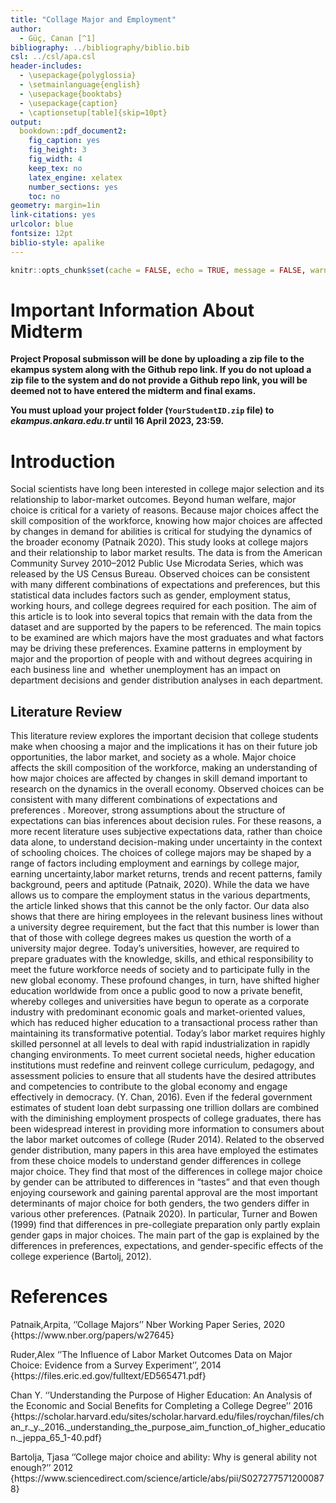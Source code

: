 ```yaml
---
title: "Collage Major and Employment"
author: 
  - Güç, Canan [^1]
bibliography: ../bibliography/biblio.bib
csl: ../csl/apa.csl
header-includes:
  - \usepackage{polyglossia}
  - \setmainlanguage{english}
  - \usepackage{booktabs}
  - \usepackage{caption} 
  - \captionsetup[table]{skip=10pt}
output:
  bookdown::pdf_document2:
    fig_caption: yes
    fig_height: 3
    fig_width: 4
    keep_tex: no
    latex_engine: xelatex
    number_sections: yes
    toc: no
geometry: margin=1in
link-citations: yes
urlcolor: blue
fontsize: 12pt
biblio-style: apalike
---
```


```r
knitr::opts_chunk$set(cache = FALSE, echo = TRUE, message = FALSE, warning = FALSE)
```

<!-- ======================================================================= -->

<!-- ============================== FOOTNOTES ============================== -->

<!-- ======================================================================= -->

# Important Information About Midterm

\colorbox{BurntOrange}{WRITE YOUR GITHUB REPO LINK ON LINE 35 IN THIS FILE!}

**Project Proposal submisson will be done by uploading a zip file to the ekampus system along with the Github repo link. If you do not upload a zip file to the system and do not provide a Github repo link, you will be deemed not to have entered the midterm and final exams.**

**You must upload your project folder (`YourStudentID.zip` file) to *ekampus.ankara.edu.tr* until 16 April 2023, 23:59.**

\colorbox{WildStrawberry}{Read the README.md file in the project folder for more information.}

# Introduction

Social scientists have long been interested in college major selection and its relationship to labor-market outcomes. Beyond human welfare, major choice is critical for a variety of reasons. Because major choices affect the skill composition of the workforce, knowing how major choices are affected by changes in demand for abilities is critical for studying the dynamics of the broader economy (Patnaik 2020). This study looks at college majors and their relationship to labor market results. The data is from the American Community Survey 2010--2012 Public Use Microdata Series, which was released by the US Census Bureau. Observed choices can be consistent with many different combinations of expectations and preferences, but this statistical data includes factors such as gender, employment status, working hours, and college degrees required for each position. The aim of this article is to look into several topics that remain with the data from the dataset and are supported by the papers to be referenced. The main topics to be examined are which majors have the most graduates and what factors may be driving these preferences. Examine patterns in employment by major and the proportion of people with and without degrees acquiring in each business line and  whether unemployment has an impact on department decisions and gender distribution analyses in each department.

## Literature Review

This literature review explores the important decision that college students make when choosing a major and the implications it has on their future job opportunities, the labor market, and society as a whole. Major choice affects the skill composition of the workforce, making an understanding of how major choices are affected by changes in skill demand important to research on the dynamics in the overall economy. Observed choices can be consistent with many different combinations of expectations and preferences . Moreover, strong assumptions about the structure of expectations can bias inferences about decision rules. For these reasons, a more recent literature uses subjective expectations data, rather than choice data alone, to understand decision-making under uncertainty in the context of schooling choices. The choices of college majors may be shaped by a range of factors including employment and earnings by college major, earning uncertainty,labor market returns, trends and recent patterns, family background, peers and aptitude (Patnaik, 2020). While the data we have allows us to compare the employment status in the various departments, the article linked shows that this cannot be the only factor. Our data also shows that there are hiring employees in the relevant business lines without a university degree requirement, but the fact that this number is lower than that of those with college degrees makes us question the worth of a university major degree. Today's universities, however, are required to prepare graduates with the knowledge, skills, and ethical responsibility to meet the future workforce needs of society and to participate fully in the new global economy. These profound changes, in turn, have shifted higher education worldwide from once a public good to now a private benefit, whereby colleges and universities have begun to operate as a corporate industry with predominant economic goals and market-oriented values, which has reduced higher education to a transactional process rather than maintaining its transformative potential. Today's labor market requires highly skilled personnel at all levels to deal with rapid industrialization in rapidly changing environments. To meet current societal needs, higher education institutions must redefine and reinvent college curriculum, pedagogy, and assessment policies to ensure that all students have the desired attributes and competencies to contribute to the global economy and engage effectively in democracy. (Y. Chan, 2016). Even if the federal government estimates of student loan debt surpassing one trillion dollars are combined with the diminishing employment prospects of college graduates, there has been widespread interest in providing more information to consumers about the labor market outcomes of college (Ruder 2014). Related to the observed gender distribution, many papers in this area have employed the estimates from these choice models to understand gender differences in college major choice. They find that most of the differences in college major choice by gender can be attributed to differences in "tastes" and that even though enjoying coursework and gaining parental approval are the most important determinants of major choice for both genders, the two genders differ in various other preferences. (Patnaik 2020). In particular, Turner and Bowen (1999) find that differences in pre-collegiate preparation only partly explain gender gaps in major choices. The main part of the gap is explained by the differences in preferences, expectations, and gender-specific effects of the college experience (Bartolj, 2012).


\newpage
# References {#references}
<div id="refs"></div>

Patnaik,Arpita, ''Collage Majors'' Nber Working Paper Series, 2020
{https://www.nber.org/papers/w27645}

Ruder,Alex ''The Influence of Labor Market Outcomes Data on Major Choice: Evidence from a Survey Experiment'', 2014 
{https://files.eric.ed.gov/fulltext/ED565471.pdf}

Chan Y. ''Understanding the Purpose of Higher Education: An Analysis of the Economic and Social Benefits for Completing a College Degree'' 2016
{https://scholar.harvard.edu/sites/scholar.harvard.edu/files/roychan/files/chan_r._y._2016._understanding_the_purpose_aim_function_of_higher_education._jeppa_65_1-40.pdf}

Bartolja, Tjasa ''College major choice and ability: Why is general ability not enough?'' 2012
{https://www.sciencedirect.com/science/article/abs/pii/S0272775712000878}




